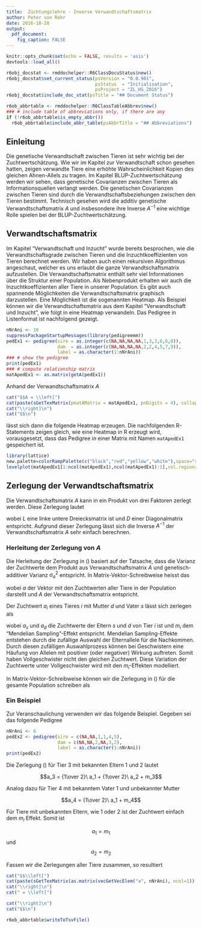 ```yaml
---
title:  Züchtungslehre - Inverse Verwandtschaftsmatrix
author: Peter von Rohr
date: 2016-10-28
output: 
  pdf_document:
    fig_caption: FALSE
---
```


```r
knitr::opts_chunk$set(echo = FALSE, results = 'asis')
devtools::load_all()
```

```r
r6obj_docstat <- rmddochelper::R6ClassDocuStatus$new()
r6obj_docstat$set_current_status(psVersion = "0.0.901",
                                 psStatus  = "Initialisation",
                                 psProject = "ZL_HS_2016")
r6obj_docstat$include_doc_stat(psTitle = "## Document Status")
```


```r
r6ob_abbrtable <- rmddochelper::R6ClassTableAbbrev$new()
### # include table of abbreviations only, if there are any
if (!r6ob_abbrtable$is_empty_abbr())
  r6ob_abbrtable$include_abbr_table(psAbbrTitle = "## Abbreviations")
```

## Einleitung
Die genetische Verwandtschaft zwischen Tieren ist sehr wichtig bei der Zuchtwertschätzung. Wie wir im Kapitel zur Verwandtschaft schon gesehen hatten, zeigen verwandte Tiere eine erhöhte Wahrscheinlichkeit Kopien des gleichen Ahnen-Allels zu tragen. Im Kapitel BLUP-Zuchtwertschätzung werden wir sehen, dass genetische Covarianzen zwischen Tieren als Informationsquellen verlangt werden. Die genetischen Covarianzen zwischen Tieren sind durch die Verwandtschaftsbeziehungen zwischen den Tieren bestimmt. Technisch gesehen wird die additiv genetische Verwandtschaftsmatrix $A$ und insbesondere ihre Inverse $A^{-1}$ eine wichtige Rolle spielen bei der BLUP-Zuchtwertschätzung.


## Verwandtschaftsmatrix
Im Kapitel "Verwandtschaft und Inzucht" wurde bereits besprochen, wie die Verwandtschaftsgrade zwischen Tieren und die Inzuchtkoeffizienten von Tieren berechnet werden. Wir haben auch einen rekursiven Algorithmus angeschaut, welcher es uns erlaubt die ganze Verwandtschaftsmatrix aufzustellen. Die Verwandtschaftsmatrix enthält sehr viel Informationen über die Struktur einer Population. Als Nebenprodukt erhalten wir auch die Inzuchtkoeffizienten aller Tiere in unserer Population. Es gibt auch spannende Möglichkeiten die Verwandtschaftsmatrix graphisch darzustellen. Eine Möglichkeit ist die sogenannten Heatmap. Als Beispiel können wir die Verwandtschaftsmatrix aus dem Kapitel "Verwandtschaft und Inzucht", wie folgt in eine Heatmap verwandeln. Das Pedigree in Listenformat ist nachfolgend gezeigt.

```r
nNrAni <- 10
suppressPackageStartupMessages(library(pedigreemm))
pedEx1 <- pedigree(sire = as.integer(c(NA,NA,NA,NA,1,3,3,6,6,8)), 
                   dam  = as.integer(c(NA,NA,NA,NA,2,2,4,5,7,9)), 
                   label = as.character(1:nNrAni))
### # show the pedigree
print(pedEx1)
### # compute relationship matrix
matApedEx1 <- as.matrix(getA(pedEx1))
```

Anhand der Verwandtschaftsmatrix $A$ 

```r
cat("$$A = \\left[")
cat(paste(sGetTexMatrix(pmatAMatrix = matApedEx1, pnDigits = 4), collapse = "\n"))
cat("\\right]\n")
cat("$$\n")
```

lässt sich dann die folgende Heatmap erzeugen. Die nachfolgenden R-Statements zeigen gleich, wie eine Heatmap in R erzeugt wird, vorausgesetzt, dass das Pedigree in einer Matrix mit Namen `matApedEx1` gespeichert ist.

```r
library(lattice)
new.palette=colorRampPalette(c("black","red","yellow","white"),space="rgb")
levelplot(matApedEx1[1:ncol(matApedEx1),ncol(matApedEx1):1],col.regions=new.palette(20))
```


## Zerlegung der Verwandtschaftsmatrix
Die Verwandtschaftsmatrix $A$ kann in ein Produkt von drei Faktoren zerlegt werden. Diese Zerlegung lautet 

\begin{equation}
A = LDL^T
\label{eq:RelMatFact}
\end{equation}

wobei $L$ eine linke untere Dreiecksmatrix ist und $D$ einer Diagonalmatrix entspricht. Aufgrund dieser Zerlegung lässt sich die Inverse $A^{-1}$ der Verwandtschaftsmatrix $A$ sehr einfach berechnen. 

### Herleitung der Zerlegung von $A$
Die Herleitung der Zerlegung in (\ref{eq:RelMatFact}) basiert auf der Tatsache, dass die Varianz der Zuchtwerte dem Produkt aus Verwandtschaftsmatrix $A$ und genetisch-additiver Varianz $\sigma_a^2$ entspricht. In Matrix-Vektor-Schreibweise heisst das

\begin{equation}
var(a) = A * \sigma_a^2
\label{eq:BvCoVarMat}
\end{equation}

wobei $a$ der Vektor mit den Zuchtwerten aller Tiere in der Population darstellt und $A$ der Verwandtschaftsmatrix entspricht.

Der Zuchtwert $a_i$ eines Tieres $i$ mit Mutter $d$ und Vater $s$ lässt sich zerlegen als

\begin{equation}
a_i = {1\over 2}\ a_s + {1\over 2}\ a_d + m_i
\label{eq:BvAniDecomp}
\end{equation}

wobei $a_s$ und $a_d$ die Zuchtwerte der Eltern $s$ und $d$ von Tier $i$ ist und $m_i$ dem "Mendelian Sampling"-Effekt entspricht. Mendelian Sampling-Effekte entstehen durch die zufällige Auswahl der Elternallele für die Nachkommen. Durch diesen zufälligen Auswahlprozess können bei Geschwistern eine Häufung von Allelen mit positiver (oder negativer) Wirkung auftreten. Somit haben Vollgeschwister nicht den gleichen Zuchtwert. Diese Variation der Zuchtwerte unter Vollgeschwister wird mit den $m_i$-Effekten modelliert.

In Matrix-Vektor-Schreibweise können wir die Zerlegung in (\ref{eq:BvAniDecomp}) für die gesamte Population schreiben als 

\begin{equation}
a = P * a + m
\label{eq:BvAniDecompMat}
\end{equation}

### Ein Beispiel
Zur Veranschaulichung verwenden wir das folgende Beispiel. Gegeben sei das folgende Pedigree

```r
nNrAni <- 6
pedEx2 <- pedigree(sire = c(NA,NA,1,1,4,5),
                   dam = c(NA,NA,2,NA,3,2),
                   label = as.character(1:nNrAni))
print(pedEx2)
```

Die Zerlegung (\ref{eq:BvAniDecomp}) für Tier $3$ mit bekannten Eltern $1$ und $2$ lautet

$$a_3 = {1\over 2}\ a_1 + {1\over 2}\ a_2 + m_3$$

Analog dazu für Tier $4$ mit bekanntem Vater $1$ und unbekannter Mutter

$$a_4 = {1\over 2}\ a_1 + m_4$$

Für Tiere mit unbekannten Eltern, wie $1$ oder $2$ ist der Zuchtwert einfach dem $m_i$ Effekt. Somit ist

$$a_1 = m_1$$ und $$a_2 = m_2$$

Fassen wir die Zerlegungen aller Tiere zusammen, so resultiert


```r
cat("$$\\left[")
cat(paste(sGetTexMatrix(as.matrix(vecGetVecElem("a", nNrAni), ncol=1)), collapse = "\n"))
cat("\\right]\n")
cat(" = \\left[")

cat("\\right]\n")
cat("$$\n")
```






```r
r6ob_abbrtable$writeToTsvFile()
```
<!-- END of document                 -- 
  -- Below this must not be anything --> 
